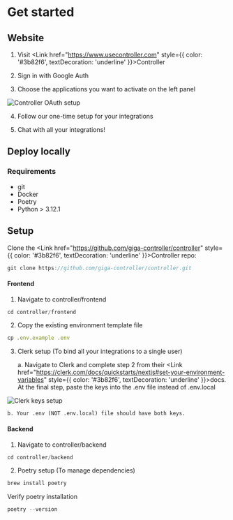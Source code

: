 
# Get started

## Website

1. Visit <Link href="https://www.usecontroller.com" style={{ color: '#3b82f6', textDecoration: 'underline' }}>Controller</Link>

2. Sign in with Google Auth

3. Choose the applications you want to activate on the left panel

<Image src="/panel.png" alt="Controller OAuth setup" width={150} height={40} />

4. Follow our one-time setup for your integrations

5. Chat with all your integrations!

## Deploy locally

### Requirements
- git
- Docker
- Poetry
- Python > 3.12.1

## Setup
Clone the <Link href="https://github.com/giga-controller/controller" style={{ color: '#3b82f6', textDecoration: 'underline' }}>Controller repo</Link>:
```js copy
git clone https://github.com/giga-controller/controller.git
```

#### Frontend
1. Navigate to controller/frontend
```js copy
cd controller/frontend
```

2. Copy the existing environment template file
```js copy
cp .env.example .env
```

3. Clerk setup (To bind all your integrations to a single user)

    a. Navigate to Clerk and complete step 2 from their <Link href="https://clerk.com/docs/quickstarts/nextjs#set-your-environment-variables" style={{ color: '#3b82f6', textDecoration: 'underline' }}>docs</Link>. 
    At the final step, paste the keys into the .env file instead of .env.local

<Image
  src="/clerk.png"
  alt="Clerk keys setup"
  width={600}
  height={300}
/>

    b. Your .env (NOT .env.local) file should have both keys.


#### Backend
1. Navigate to controller/backend
```js copy
cd controller/backend
```

2. Poetry setup (To manage dependencies)

```js copy
brew install poetry
```

Verify poetry installation
```js copy
poetry --version
```
